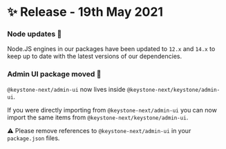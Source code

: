 
# ✨ Release - 19th May 2021

### Node updates :rocket:

Node.JS engines in our packages have been updated to `12.x` and `14.x` to keep up to date with the latest versions of our dependencies.

### Admin UI package moved :truck:

`@keystone-next/admin-ui` now lives inside `@keystone-next/keystone/admin-ui`.

If you were directly importing from `@keystone-next/admin-ui` you can now import the same items from `@keystone-next/keystone/admin-ui`.

⚠️ Please remove references to `@keystone-next/admin-ui` in your `package.json` files.

